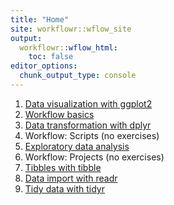 ```yaml
---
title: "Home"
site: workflowr::wflow_site
output:
  workflowr::wflow_html:
    toc: false
editor_options:
  chunk_output_type: console
---
```


1. [Data visualization with ggplot2](01-ggplot2.html)
1. [Workflow basics](02-workflow-basics.html)
1. [Data transformation with dplyr](03-dplyr.html)
1. Workflow: Scripts (no exercises)
1. [Exploratory data analysis](05-eda.html)
1. Workflow: Projects (no exercises)
1. [Tibbles with tibble](07-tibble.html)
1. [Data import with readr](08-readr.html)
1. [Tidy data with tidyr](09-tidyr.html)
